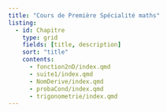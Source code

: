 ```yaml
---
title: "Cours de Première Spécialité maths"
listing:
  - id: Chapitre
    type: grid
    fields: [title, description]
    sort: "title"
    contents:
      - fonction2nD/index.qmd
      - suite1/index.qmd
      - NomDerive/index.qmd
      - probaCond/index.qmd
      - trigonometrie/index.qmd
---
```




